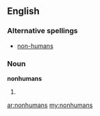 ==English==

===Alternative spellings===
* [[non-humans]]

===Noun===
'''nonhumans'''

# {{plural of|[[nonhuman]]}}

[[ar:nonhumans]]
[[my:nonhumans]]